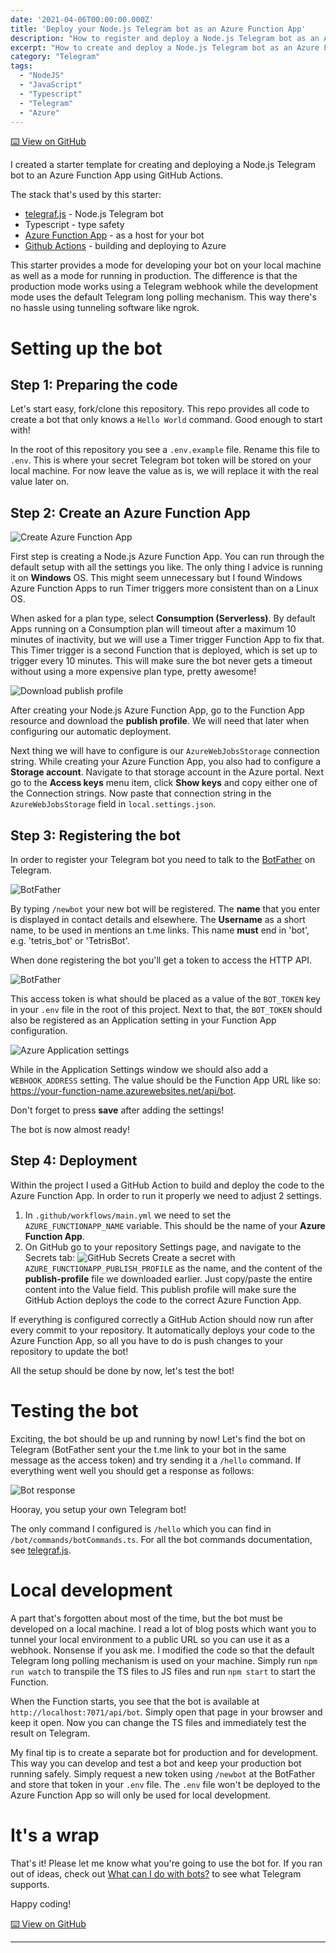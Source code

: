 ```yaml
---
date: '2021-04-06T00:00:00.000Z'
title: 'Deploy your Node.js Telegram bot as an Azure Function App'
description: "How to register and deploy a Node.js Telegram bot as an Azure Function App"
excerpt: "How to create and deploy a Node.js Telegram bot as an Azure Function App using GitHub Actions, and how to develop the bot in a local development environment..."
category: "Telegram"
tags:
  - "NodeJS"
  - "JavaScript"
  - "Typescript"
  - "Telegram"
  - "Azure"
---
```


<a href="https://github.com/marcveens/telegram-bot-nodejs-azure-function-starter" target="_blank" rel="noopener noreferrer">⌨️ View on GitHub</a>

I created a starter template for creating and deploying a Node.js Telegram bot to an Azure Function App using GitHub Actions. 

The stack that's used by this starter: 
- <a href="https://telegraf.js.org/" target="_blank" rel="noopener noreferrer">telegraf.js</a> - Node.js Telegram bot
- Typescript - type safety
- <a href="https://docs.microsoft.com/en-us/azure/azure-functions/" target="_blank" rel="noopener noreferrer">Azure Function App</a> - as a host for your bot
- <a href="https://github.com/features/actions" target="_blank" rel="noopener noreferrer">Github Actions</a> - building and deploying to Azure

This starter provides a mode for developing your bot on your local machine as well as a mode for running in production. The difference is that the production mode works using a Telegram webhook while the development mode uses the default Telegram long polling mechanism. This way there's no hassle using tunneling software like ngrok. 

# Setting up the bot
## Step 1: Preparing the code
Let's start easy, fork/clone this repository. This repo provides all code to create a bot that only knows a `Hello World` command. Good enough to start with! 

In the root of this repository you see a `.env.example` file. Rename this file to `.env`. This is where your secret Telegram bot token will be stored on your local machine. For now leave the value as is, we will replace it with the real value later on. 

## Step 2: Create an Azure Function App
![Create Azure Function App](/media/telegram-bot/create-function-app.jpg)

First step is creating a Node.js Azure Function App. You can run through the default setup with all the settings you like. The only thing I advice is running it on __Windows__ OS. This might seem unnecessary but I found Windows Azure Function Apps to run Timer triggers more consistent than on a Linux OS. 

When asked for a plan type, select __Consumption (Serverless)__. By default Apps running on a Consumption plan will timeout after a maximum 10 minutes of inactivity, but we will use a Timer trigger Function App to fix that. This Timer trigger is a second Function that is deployed, which is set up to trigger every 10 minutes. This will make sure the bot never gets a timeout without using a more expensive plan type, pretty awesome! 

![Download publish profile](/media/telegram-bot/publish-profile.jpg)

After creating your Node.js Azure Function App, go to the Function App resource and download the __publish profile__. We will need that later when configuring our automatic deployment.

Next thing we will have to configure is our `AzureWebJobsStorage` connection string. While creating your Azure Function App, you also had to configure a __Storage account__. Navigate to that storage account in the Azure portal. Next go to the __Access keys__ menu item, click __Show keys__ and copy either one of the Connection strings. Now paste that connection string in the `AzureWebJobsStorage` field in `local.settings.json`. 

## Step 3: Registering the bot
In order to register your Telegram bot you need to talk to the <a href="https://core.telegram.org/bots#6-botfather" target="_blank" rel="noopener noreferrer">BotFather</a> on Telegram. 

![BotFather](/media/telegram-bot/botfather.jpg)

By typing `/newbot` your new bot will be registered. The __name__ that you enter is displayed in contact details and elsewhere. The __Username__ as a short name, to be used in mentions an t.me links. This name __must__ end in 'bot', e.g. 'tetris_bot' or 'TetrisBot'.

When done registering the bot you'll get a token to access the HTTP API. 

![BotFather](/media/telegram-bot/botfather-done.jpg)

This access token is what should be placed as a value of the `BOT_TOKEN` key in your `.env` file in the root of this project. Next to that, the `BOT_TOKEN` should also be registered as an Application setting in your Function App configuration.

![Azure Application settings](/media/telegram-bot/bot-token-configuration-azure.jpg)

While in the Application Settings window we should also add a `WEBHOOK_ADDRESS` setting. The value should be the Function App URL like so: https://your-function-name.azurewebsites.net/api/bot.

Don't forget to press __save__ after adding the settings!

The bot is now almost ready!

## Step 4: Deployment 
Within the project I used a GitHub Action to build and deploy the code to the Azure Function App. In order to run it properly we need to adjust 2 settings.

1. In `.github/workflows/main.yml` we need to set the `AZURE_FUNCTIONAPP_NAME` variable. This should be the name of your __Azure Function App__.
2. On GitHub go to your repository Settings page, and navigate to the Secrets tab: 
    ![GitHub Secrets](/media/telegram-bot/github-actions-secrets.jpg)
    Create a secret with `AZURE_FUNCTIONAPP_PUBLISH_PROFILE` as the name, and the content of the __publish-profile__ file we downloaded earlier. Just copy/paste the entire content into the Value field. This publish profile will make sure the GitHub Action deploys the code to the correct Azure Function App.

If everything is configured correctly a GitHub Action should now run after every commit to your repository. It automatically deploys your code to the Azure Function App, so all you have to do is push changes to your repository to update the bot! 

All the setup should be done by now, let's test the bot!

# Testing the bot
Exciting, the bot should be up and running by now! Let's find the bot on Telegram (BotFather sent your the t.me link to your bot in the same message as the access token) and try sending it a `/hello` command. If everything went well you should get a response as follows:

![Bot response](/media/telegram-bot/bot-response.jpg)

Hooray, you setup your own Telegram bot! 

The only command I configured is `/hello` which you can find in `/bot/commands/botCommands.ts`. For all the bot commands documentation, see <a href="https://telegraf.js.org/" target="_blank" rel="noopener noreferrer">telegraf.js</a>. 

# Local development 
A part that's forgotten about most of the time, but the bot must be developed on a local machine. I read a lot of blog posts which want you to tunnel your local environment to a public URL so you can use it as a webhook. Nonsense if you ask me. I modified the code so that the default Telegram long polling mechanism is used on your machine. Simply run `npm run watch` to transpile the TS files to JS files and run `npm start` to start the Function. 

When the Function starts, you see that the bot is available at `http://localhost:7071/api/bot`. Simply open that page in your browser and keep it open. Now you can change the TS files and immediately test the result on Telegram. 

My final tip is to create a separate bot for production and for development. This way you can develop and test a bot and keep your production bot running safely. Simply request a new token using `/newbot` at the BotFather and store that token in your `.env` file. The `.env` file won't be deployed to the Azure Function App so will only be used for local development. 

# It's a wrap
That's it! Please let me know what you're going to use the bot for. If you ran out of ideas, check out <a href="https://core.telegram.org/bots#1-what-can-i-do-with-bots" target="_blank" rel="noopener noreferrer">What can I do with bots?</a> to see what Telegram supports. 

Happy coding!

<a href="https://github.com/marcveens/telegram-bot-nodejs-azure-function-starter" target="_blank" rel="noopener noreferrer">⌨️ View on GitHub</a>

--- 